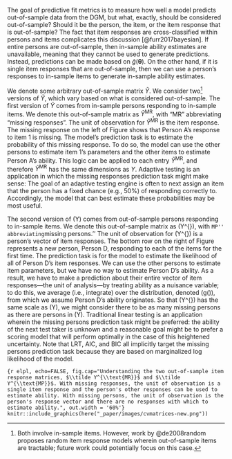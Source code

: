 The goal of predictive fit metrics is to measure how well a model predicts out-of-sample data from the DGM, but what, exactly, should be considered out-of-sample? Should it be the person, the item, or the item response that is out-of-sample? The fact that item responses are cross-classified within persons and items complicates this discussion [@furr2017bayesian]. If entire persons are out-of-sample, then in-sample ability estimates are unavailable, meaning that they cannot be used to generate predictions. Instead, predictions can be made based on $\hat g(\bm{\theta})$. On the other hand, if it is single item responses that are out-of-sample, then we can use a person's responses to in-sample items to generate in-sample ability estimates.

We denote some arbitrary out-of-sample matrix $\tilde Y$. We consider two^[Both involve in-sample items. However, work by @de2008random proposes random item response models wherein out-of-sample items are tractable; future work could potentially focus on this case.] versions of $\tilde Y$, which vary based on what is considered out-of-sample. The first version of $\tilde Y$ comes from in-sample persons responding to in-sample items. We denote this out-of-sample matrix as $\tilde Y^{\text{MR}}$, with "MR" abbreviating "missing responses". The unit of observation for $\tilde Y^{\text{MR}}$ is the item response. The missing response on the left of Figure \ref{fig:elpl} shows that Person A's response to item 1 is missing. The model's prediction task is to estimate the probability of this missing response. To do so, the model can use the other persons to estimate item 1's parameters and the other items to estimate Person A's ability. This logic can be applied to each entry $\tilde Y^{\text{MR}}$, and therefore $\tilde Y^{\text{MR}}$ has the same dimensions as $Y$. Adaptive testing is an application in which the missing responses prediction task might make sense: The goal of an adaptive testing engine is often to next assign an item that the person has a fixed chance (e.g., 50\%) of responding correctly to. Accordingly, the model that can best estimate these probabilities may be most useful.

The second version of \(\tilde Y\) comes from out-of-sample persons responding to in-sample items. We denote this out-of-sample matrix as \(\tilde Y^{\text{MP}}\), with ``MP'' abbreviating ``missing persons.'' The unit of observation for \(\tilde Y^{\text{MP}}\) is a person's vector of item responses. The bottom row on the right of Figure \ref{fig:elpl} represents a new person, Person D, responding to each of the items for the first time. The prediction task is for the model to estimate the likelihood of all of Person D's item responses. We can use the other persons to estimate item parameters, but we have no way to estimate Person D's ability. As a result, we have to make a prediction about their entire vector of item responses---the unit of analysis---by treating ability as a nuisance variable; to do this, we average (i.e., integrate) over the distribution, denoted \(g(\theta)\), from which we assume Person D's ability originates.\footnote{This is how marginal maximum likelihood estimation (MMLE) treats ability when calculating likelihood (thus, ``marginal'' likelihood) [@baker2004item].} So that \(\tilde Y^{\text{MP}}\) has the same scale as \(Y\), we might consider there to be as many missing persons as there are persons in \(Y\). Traditional linear testing is an application wherein the missing persons prediction task might be preferred: the ability of the next test taker is unknown and a reasonable goal might be to prefer a scoring model that will perform optimally in the case of this heightened uncertainty. Note that LRT, AIC, and BIC all implicitly target the missing persons prediction task because they are based on marginalized log likelihood of the model.

```{r elpl, echo=FALSE, fig.cap="Understanding the two out-of-sample item response matrices, $\\tilde Y^{\\text{MR}}$ and $\\tilde Y^{\\text{MP}}$. With missing responses, the unit of observation is a single item response and the person's other responses can be used to estimate ability. With missing persons, the unit of observation is the person's response vector and there are no responses with which to estimate ability.", out.width = '60%'}
knitr::include_graphics(here("_paper/images/cvmatrices-new.png"))
```
